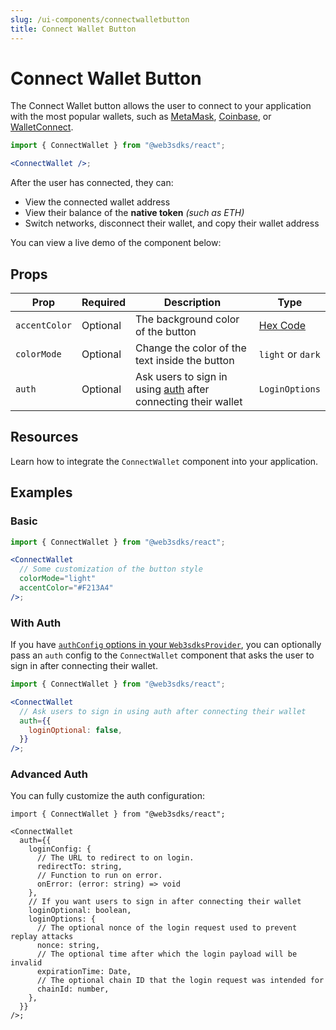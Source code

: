```yaml
---
slug: /ui-components/connectwalletbutton
title: Connect Wallet Button
---
```



# Connect Wallet Button

The Connect Wallet button allows the user to connect to your application with the most popular
wallets, such as
[MetaMask](/react/react.usemetamask),
[Coinbase](/react/react.usecoinbasewallet), or
[WalletConnect](/react/react.usewalletconnect).

```jsx
import { ConnectWallet } from "@web3sdks/react";

<ConnectWallet />;
```

After the user has connected, they can:

- View the connected wallet address
- View their balance of the **native token** _(such as ETH)_
- Switch networks, disconnect their wallet, and copy their wallet address

You can view a live demo of the component below:

<div className="row" style={{ marginBottom: 24 }}>
  <div className="col col--12" style={{ marginTop: 8 }}>
    <QuickstartCard
      name="Example: Connect Wallet Button"
      link="https://connectwallet.web3sdks-template.com/"
      image="/assets/icons/education.png"
    />
  </div>
</div>

## Props

| Prop          | Required | Description                                                            | Type                                    |
| ------------- | -------- | ---------------------------------------------------------------------- | --------------------------------------- |
| `accentColor` | Optional | The background color of the button                                     | [Hex Code](https://htmlcolorcodes.com/) |
| `colorMode`   | Optional | Change the color of the text inside the button                         | `light` or `dark`                       |
| `auth`        | Optional | Ask users to sign in using [auth](/auth) after connecting their wallet | `LoginOptions`                          |

## Resources

Learn how to integrate the `ConnectWallet` component into your application.

<div className="row" style={{ marginBottom: 24 }}>
  <div className="col col--6" style={{ padding: 8 }}>
    <QuickstartCard
      name="Guide: Add the Connect Wallet Button to your App"
      link="https://blog.web3sdks.com/guides/add-connectwallet-to-your-website/"
      image="/assets/icons/education.png"
    />
  </div>
  <div className="col col--6" style={{ padding: 8 }}>
    <QuickstartCard
      name="Video: How to Add a Connect Wallet Button to your Web3 App"
      link="https://www.youtube.com/watch?v=_jsUc4ZMuEQ"
      image="/assets/icons/education.png"
    />
  </div>
</div>

## Examples

### Basic

```jsx
import { ConnectWallet } from "@web3sdks/react";

<ConnectWallet
  // Some customization of the button style
  colorMode="light"
  accentColor="#F213A4"
/>;
```

### With Auth

If you have [`authConfig` options in your `Web3sdksProvider`](/auth/quickstart#exploring-the-code),
you can optionally pass an `auth` config to the `ConnectWallet` component that asks the user to sign in
after connecting their wallet.

```jsx
import { ConnectWallet } from "@web3sdks/react";

<ConnectWallet
  // Ask users to sign in using auth after connecting their wallet
  auth={{
    loginOptional: false,
  }}
/>;
```

### Advanced Auth

You can fully customize the auth configuration:

```tsx
import { ConnectWallet } from "@web3sdks/react";

<ConnectWallet
  auth={{
    loginConfig: {
      // The URL to redirect to on login.
      redirectTo: string,
      // Function to run on error.
      onError: (error: string) => void
    },
    // If you want users to sign in after connecting their wallet
    loginOptional: boolean,
    loginOptions: {
      // The optional nonce of the login request used to prevent replay attacks
      nonce: string,
      // The optional time after which the login payload will be invalid
      expirationTime: Date,
      // The optional chain ID that the login request was intended for
      chainId: number,
    },
  }}
/>;
```
